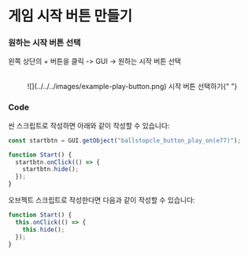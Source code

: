 
# 게임 시작 버튼 만들기

<Steps>

### 원하는 시작 버튼 선택

왼쪽 상단의 + 버튼을 클릭 -> GUI -> 원하는 시작 버튼 선택

<br />
<center>
  ![](../../../images/example-play-button.png) 시작 버튼 선택하기{" "}
</center>

### Code

씬 스크립트로 작성하면 아래와 같이 작성할 수 있습니다:  

```js showLineNumbers copy filename="씬 스크립트"
const startbtn = GUI.getObject("ballstopcle_button_play_on(e77)");

function Start() {
  startbtn.onClick(() => {
    startbtn.hide();
  });
}
```

오브젝트 스크립트로 작성한다면 다음과 같이 작성할 수 있습니다:

```js showLineNumbers copy filename="ballstopcle_button_play_on(e77)"
function Start() {
  this.onClick(() => {
    this.hide();
  });
}
```

</Steps>

